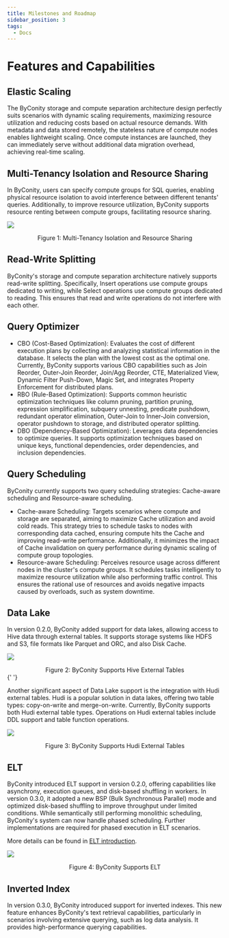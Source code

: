 ```yaml
---
title: Milestones and Roadmap
sidebar_position: 3
tags:
  - Docs
---
```


# Features and Capabilities

## Elastic Scaling

The ByConity storage and compute separation architecture design perfectly suits scenarios with dynamic scaling requirements, maximizing resource utilization and reducing costs based on actual resource demands. With metadata and data stored remotely, the stateless nature of compute nodes enables lightweight scaling. Once compute instances are launched, they can immediately serve without additional data migration overhead, achieving real-time scaling.

## Multi-Tenancy Isolation and Resource Sharing

In ByConity, users can specify compute groups for SQL queries, enabling physical resource isolation to avoid interference between different tenants' queries. Additionally, to improve resource utilization, ByConity supports resource renting between compute groups, facilitating resource sharing.

![](./assets/df115a45-6f13-4760-a2a5-1fa12e4ce9a6.png)

<center>Figure 1: Multi-Tenancy Isolation and Resource Sharing</center>

## Read-Write Splitting

ByConity's storage and compute separation architecture natively supports read-write splitting. Specifically, Insert operations use compute groups dedicated to writing, while Select operations use compute groups dedicated to reading. This ensures that read and write operations do not interfere with each other.

## Query Optimizer

- CBO (Cost-Based Optimization): Evaluates the cost of different execution plans by collecting and analyzing statistical information in the database. It selects the plan with the lowest cost as the optimal one. Currently, ByConity supports various CBO capabilities such as Join Reorder, Outer-Join Reorder, Join/Agg Reorder, CTE, Materialized View, Dynamic Filter Push-Down, Magic Set, and integrates Property Enforcement for distributed plans.
- RBO (Rule-Based Optimization): Supports common heuristic optimization techniques like column pruning, partition pruning, expression simplification, subquery unnesting, predicate pushdown, redundant operator elimination, Outer-Join to Inner-Join conversion, operator pushdown to storage, and distributed operator splitting.
- DBO (Dependency-Based Optimization): Leverages data dependencies to optimize queries. It supports optimization techniques based on unique keys, functional dependencies, order dependencies, and inclusion dependencies.

## Query Scheduling

ByConity currently supports two query scheduling strategies: Cache-aware scheduling and Resource-aware scheduling.

- Cache-aware Scheduling: Targets scenarios where compute and storage are separated, aiming to maximize Cache utilization and avoid cold reads. This strategy tries to schedule tasks to nodes with corresponding data cached, ensuring compute hits the Cache and improving read-write performance. Additionally, it minimizes the impact of Cache invalidation on query performance during dynamic scaling of compute group topologies.
- Resource-aware Scheduling: Perceives resource usage across different nodes in the cluster's compute groups. It schedules tasks intelligently to maximize resource utilization while also performing traffic control. This ensures the rational use of resources and avoids negative impacts caused by overloads, such as system downtime.

## Data Lake

In version 0.2.0, ByConity added support for data lakes, allowing access to Hive data through external tables. It supports storage systems like HDFS and S3, file formats like Parquet and ORC, and also Disk Cache.

![](./assets/4af66411-b63e-47b2-a44b-b77fe77e0ee6.png)

<center>Figure 2: ByConity Supports Hive External Tables</center>{' '}

Another significant aspect of Data Lake support is the integration with Hudi external tables. Hudi is a popular solution in data lakes, offering two table types: copy-on-write and merge-on-write. Currently, ByConity supports both Hudi external table types. Operations on Hudi external tables include DDL support and table function operations.

![](./assets/ef4fdc37-afe5-4e0d-9914-9dd6f0b5bc7b.png)

<center>Figure 3: ByConity Supports Hudi External Tables</center>

## ELT

ByConity introduced ELT support in version 0.2.0, offering capabilities like asynchrony, execution queues, and disk-based shuffling in workers. In version 0.3.0, it adopted a new BSP (Bulk Synchronous Parallel) mode and optimized disk-based shuffling to improve throughput under limited conditions. While semantically still performing monolithic scheduling, ByConity's system can now handle phased scheduling. Further implementations are required for phased execution in ELT scenarios.

More details can be found in [ELT introduction](../elt/elt-introduction.mdx).

![](./assets/e3229745-a0a4-4848-b9b8-0132c3a8847b.png)

<center>Figure 4: ByConity Supports ELT</center>

## Inverted Index

In version 0.3.0, ByConity introduced support for inverted indexes. This new feature enhances ByConity's text retrieval capabilities, particularly in scenarios involving extensive querying, such as log data analysis. It provides high-performance querying capabilities.
